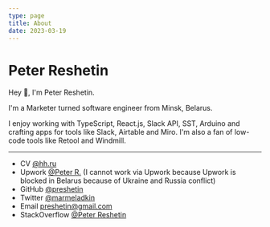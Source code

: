 ```yaml
---
type: page
title: About
date: 2023-03-19
---
```


# Peter Reshetin

Hey 👋, I'm Peter Reshetin. 

I'm a Marketer turned software engineer from Minsk, Belarus.

I enjoy working with TypeScript, React.js, Slack API, SST, Arduino and crafting apps for tools like Slack, Airtable and Miro. I'm also a fan of low-code tools like Retool and Windmill.

---

- CV [@hh.ru](https://hh.ru/applicant/resumes/view?resume=9e5df3edff0790aaa60039ed1f5a4d6a674557)
- Upwork [@Peter R.](https://www.upwork.com/freelancers/~01ad157c0d2ba6b279) (I cannot work via Upwork because Upwork is blocked in Belarus because of Ukraine and Russia conflict)
- GitHub [@preshetin](https://github.com/preshetin)
- Twitter [@marmeladkin](https://twitter.com/marmeladkin)
- Email preshetin@gmail.com
- StackOverflow [@Peter Reshetin](https://stackoverflow.com/users/4990125/peter-reshetin)
